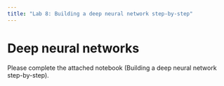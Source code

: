```yaml
---
title: "Lab 8: Building a deep neural network step-by-step"
---
```


# Deep neural networks

Please complete the attached notebook (Building a deep neural network step-by-step).

